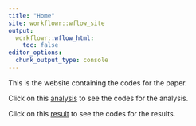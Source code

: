 ```yaml
---
title: "Home"
site: workflowr::wflow_site
output:
  workflowr::wflow_html:
    toc: false
editor_options:
  chunk_output_type: console
---
```


This is the website containing the codes for the paper.


Click on this [analysis](3_gamlss_analysis.html) to see the codes for the analysis.

Click on this [result](6_prediction.html) to see the codes for the results.
